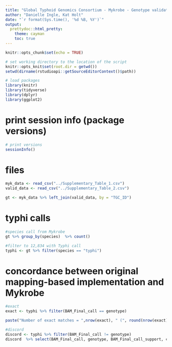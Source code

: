```yaml
---
title: "Global Typhoid Genomics Consortium - Mykrobe - Genotype validation"
author: "Danielle Ingle, Kat Holt"
date: "`r format(Sys.time(), '%d %B, %Y')`"
output: 
  prettydoc::html_pretty:
    theme: cayman
    toc: true
---
```




```r
knitr::opts_chunk$set(echo = TRUE)

# set working directory to the location of the script
knitr::opts_knit$set(root.dir = getwd())
setwd(dirname(rstudioapi::getSourceEditorContext()$path))

# load packages
library(knitr)
library(tidyverse)
library(dplyr)
library(ggplot2)

```

# print session info (package versions)
```r

# print versions
sessionInfo()

```

# files
```r
myk_data <- read_csv("../Supplementary_Table_1.csv")
valid_data <- read_csv("../Supplementary_Table_2.csv")

gt <- myk_data %>% left_join(valid_data, by = "TGC_ID")
```

# typhi calls
```r
#species call from Mykrobe
gt %>% group_by(species)  %>% count()

#filter to 12,834 with Typhi call
typhi <- gt %>% filter(species == "typhi")
```

# concordance between original mapping-based implementation and Mykrobe
```r

#exact
exact <- typhi %>% filter(BAM_Final_call == genotype) 

paste("Number of exact matches = ",nrow(exact), " (", round(nrow(exact)/12834*100,2),"%)", sep = "" )

#discord
discord <- typhi %>% filter(BAM_Final_call != genotype) 
discord  %>% select(BAM_Final_call, genotype, BAM_Final_call_support, confidence) %>% group_by(pick(everything())) %>% count()

```
